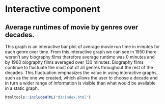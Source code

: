 # Interactive component

## Average runtimes of movie by genres over decades.

This graph is an interactive bar plot of average movie run time in minutes for each genre over time. From this interactive graph we can see in 1950 there weren’t any biography films therefore average runtime was 0 minutes and by 1960 biography films averaged over 130 minutes. Biography films continue to fluctuate the most out of all genres throughout the rest of the decades. This fluctuation emphasizes the value in using interactive graphs, such as the one we created, which allows the user to choose a decade and in turn a wider range of information is visible than what would be available in a static graph.

```r

htmltools::includeHTML("d3/index.html")

```

